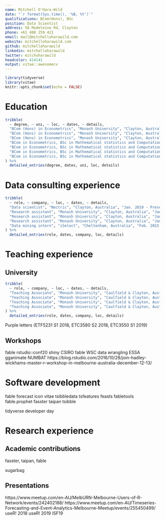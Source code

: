 ```yaml
---
name: Mitchell O'Hara-Wild
date: "`r format(Sys.time(), '%B, %Y')`"
qualifications: BCom(Hons), BSc
position: Data Scientist
address: 58 Madeleine Rd, Clayton
phone: +61 408 259 421
email: mail@mitchelloharawild.com
website: mitchelloharawild.com
github: mitchelloharawild
linkedin: mitchelloharawild
twitter: mitchoharawild
headcolor: 414141
output: vitae::awesomecv
---
```


```r
library(tidyverse)
library(vitae)
knitr::opts_chunk$set(echo = FALSE)
```

# Education
```r
tribble(
  ~ degree, ~ uni, ~ loc, ~ dates, ~ details,
  "BCom (Hons) in Econometrics", "Monash University", "Clayton, Australia", "Mar. 2017 - Nov. 2017", "Recipient of the Econometrics Honours Memorial Scholarship, Dean's Honour, Dean's Commendation, and best in class for 5 units.",
  "BCom (Hons) in Econometrics", "Monash University", "Clayton, Australia", "Mar. 2017 - Nov. 2017", "Honours research project was to develop a state space model for quickly forecasting time series with multiple seasonalities.",
  "BCom (Hons) in Econometrics", "Monash University", "Clayton, Australia", "Mar. 2017 - Nov. 2017", "Studied units include Bayesian and frequentist econometrics, advanced statistical modelling and computational science.",
  "BCom in Econometrics, BSc in Mathematical statistics and Computational Science", "Monash University", "Clayton, Australia", "Mar. 2013 - Nov. 2016", "Recipient of the Monash Community Leaders Scholarship, International Institute of Forecasters Award, and best in class for 4 units.",
  "BCom in Econometrics, BSc in Mathematical statistics and Computational Science", "Monash University", "Clayton, Australia", "Mar. 2013 - Nov. 2016", "Mentor for the Access Monash Ambassador Program (2015 and 2016)",
  "BCom in Econometrics, BSc in Mathematical statistics and Computational Science", "Monash University", "Clayton, Australia", "Mar. 2013 - Nov. 2016", "Participant of the Vice-Chancellor's Ancora Imparo Student Leadership Program (2014)",
  "BCom in Econometrics, BSc in Mathematical statistics and Computational Science", "Monash University", "Clayton, Australia", "Mar. 2013 - Nov. 2016", "Studied a broad collection of units covering many aspects of data science. The three disciplines I majored in explored different perspectives for working with data."
) %>% 
  detailed_entries(degree, dates, uni, loc, details)
```

# Data consulting experience

```r
tribble(
  ~ role, ~ company, ~ loc, ~ dates, ~ details,
  "Data scientist", "Nectric", "Clayton, Australia", "Jan. 2019 - Present", "A variety of consulting projects with substantial spatio-temporal modelling tasks.",
  "Research assistant", "Monash University", "Clayton, Australia", "Jan. 2016 - Present", "Involved in many internal and external data projects of varying size and complexity.",
  "Research assistant", "Monash University", "Clayton, Australia", "Jan. 2016 - Present", "Projects typically feature large scale time series modelling or analysis, cross-sectional modelling and creating tools for improving workflows.",
  "Research assistant", "Monash University", "Clayton, Australia", "Jan. 2016 - Present", "Consulting project clients include: Huawei, Monash University, R Consortium, NSW Chief Scientist office, DiabetesLab and Tennis Australia.",
  "Data mining intern", "iSelect", "Cheltenham, Australia", "Feb. 2015 - Mar. 2015", "Improved business reporting with interactive visualisations, and model-based anomaly detection.",
) %>% 
  detailed_entries(role, dates, company, loc, details)
```

# Teaching experience

## University

```r
tribble(
  ~ role, ~ company, ~ loc, ~ dates, ~ details,
  "Teaching Associate", "Monash University", "Caulfield & Clayton, Australia", "S1 2016 - Present", "Advanced statistical modelling (ETC3580)",
  "Teaching Associate", "Monash University", "Caulfield & Clayton, Australia", "S1 2016 - Present", "Business forecasting (ETF3231/ETF5231)",
  "Teaching Associate", "Monash University", "Caulfield & Clayton, Australia", "S1 2016 - Present", "Mathematics for business (ETF2700)",
  "Teaching Associate", "Monash University", "Caulfield & Clayton, Australia", "S1 2016 - Present", "Data modelling and computing (ETC1010)"
) %>% 
  detailed_entries(role, dates, company, loc, details)
```

Purple letters (ETF5231 S1 2018, ETC3580 S2 2018, ETC3550 S1 2019)

## Workshops

fable rstudio::conf20
shiny CSIRO
fable WSC
data wrangling ESSA
gganimate NUMBAT
https://blog.rstudio.com/2016/10/28/join-hadley-wickhams-master-r-workshop-in-melbourne-australia-december-12-13/

# Software development

fable
forecast
icon
vitae
tsibbledata
tsfeatures
feasts
fabletools
fable.prophet
fasster
taipan
tsibble

tidyverse developer day

# Research experience

## Academic contributions

fasster, taipan, fable

sugarbag

## Presentations

https://www.meetup.com/en-AU/MelbURN-Melbourne-Users-of-R-Network/events/242402188/
https://www.meetup.com/en-AU/Timeseries-Forecasting-and-Event-Analytics-Melbourne-Meetup/events/255450499/
useR! 2018
useR! 2019
ISF19

<!-- # Relevant Skills -->
<!-- ```{r} -->
<!-- cvskill("Data Analysis", c("Visualisation", "Data Cleaning", "Forecasting", "Modelling", "Communication", "Inference", "Machine Learning", "Web Scraping")) -->
<!-- cvskill("Programming", c("R", "Python", "SQL", "Java", "C", "C++", "HTML/CSS", "TeX", "MATLAB")) -->
<!-- ``` -->

<!-- # Awards & Achievements -->
<!-- ## Awards -->
<!-- ```{r} -->
<!-- tribble( -->
<!--   ~ award, ~ from, ~ year, -->
<!--   "Commerce Dean's Honour", "Monash", "2017", -->
<!--   "Commerce Dean's Commendation", "Monash", "2016", -->
<!--   "Science Dean’s List", "Monash", "2014-2016", -->
<!--   "International Institute of Forecasters Award", "IIF", "2014", -->
<!--   "Rotary Youth Leadership Award", "Rotary", "2013" -->
<!-- ) %>% -->
<!--   brief_entries(award, year, from) -->
<!-- ``` -->

<!-- ## Scholarships -->
<!-- ```{r} -->
<!-- tribble( -->
<!--   ~ scholarship, ~ from, ~ year, -->
<!--   "Econometrics Honours Memorial Scholarship", "Monash", "2017", -->
<!--   "Monash Community Leaders Scholarship", "Monash", "2015 & 2016", -->
<!--   "Mitcham Rotary Scholarship", "Rotary", "2011 & 2012" -->
<!-- ) %>% -->
<!--   brief_entries(scholarship, year, from) -->
<!-- ``` -->

<!-- \hspace{3em} -->

<!-- ## Competitions -->
<!-- ```{r} -->
<!-- tribble( -->
<!--   ~ competition, ~ from, ~ year, -->
<!--   "UseR! 2018 Datathon Champion", "UseR!", "2018", -->
<!--   "RMIT SBITL Analytics Competition Champion", "RMIT", "2017", -->
<!--   "RMIT SBITL Analytics Competition Champion", "RMIT", "2016" -->
<!-- ) %>% -->
<!--   brief_entries(competition, year, from) -->
<!-- ``` -->
